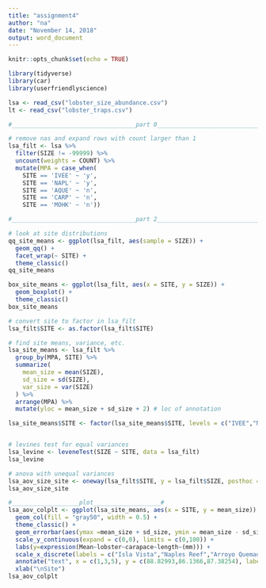 ```yaml
---
title: "assignment4"
author: "na"
date: "November 14, 2018"
output: word_document
---
```


```r
knitr::opts_chunk$set(echo = TRUE)
```


```r
library(tidyverse)
library(car)
library(userfriendlyscience)

lsa <- read_csv("lobster_size_abundance.csv")
lt <- read_csv("lobster_traps.csv")
```

```r
#___________________________________part 0___________________________________#

# remove nas and expand rows with count larger than 1
lsa_filt <- lsa %>%
  filter(SIZE != -99999) %>%
  uncount(weights = COUNT) %>%
  mutate(MPA = case_when(
    SITE == 'IVEE' ~ 'y',
    SITE == 'NAPL' ~ 'y',
    SITE == 'AQUE' ~ 'n',
    SITE == 'CARP' ~ 'n',
    SITE == 'MOHK' ~ 'n'))

```




```r

#___________________________________part 2___________________________________#

# look at site distributions
qq_site_means <- ggplot(lsa_filt, aes(sample = SIZE)) +
  geom_qq() +
  facet_wrap(~ SITE) +
  theme_classic()
qq_site_means

box_site_means <- ggplot(lsa_filt, aes(x = SITE, y = SIZE)) +
  geom_boxplot() +
  theme_classic()
box_site_means

# convert site to factor in lsa_filt
lsa_filt$SITE <- as.factor(lsa_filt$SITE)

# find site means, variance, etc.
lsa_site_means <- lsa_filt %>%
  group_by(MPA, SITE) %>%
  summarize(
    mean_size = mean(SIZE),
    sd_size = sd(SIZE),
    var_size = var(SIZE)
  ) %>%
  arrange(MPA) %>%
  mutate(yloc = mean_size + sd_size + 2) # loc of annotation

lsa_site_means$SITE <- factor(lsa_site_means$SITE, levels = c("IVEE","NAPL","AQUE","MOHK","CARP"))


# levines test for equal variances
lsa_levine <- leveneTest(SIZE ~ SITE, data = lsa_filt)
lsa_levine

# anova with unequal variances
lsa_aov_size_site <- oneway(lsa_filt$SITE, y = lsa_filt$SIZE, posthoc = 'games-howell')
lsa_aov_size_site

#___________________plot___________________#
lsa_aov_colplt <- ggplot(lsa_site_means, aes(x = SITE, y = mean_size)) +
  geom_col(fill = "gray50", width = 0.5) +
  theme_classic() +
  geom_errorbar(aes(ymax =mean_size + sd_size, ymin = mean_size - sd_size), width = 0.1) +
  scale_y_continuous(expand = c(0,0), limits = c(0,100)) +
  labs(y=expression(Mean~lobster~carapace~length~(mm))) +
  scale_x_discrete(labels = c("Isla Vista","Naples Reef","Arroyo Quemado","Mohawk Reef", "Carpenteria")) +
  annotate("text", x = c(1,3,5), y = c(88.82993,86.1366,87.38254), label = "*") +
  xlab("\nSite")
lsa_aov_colplt

```

